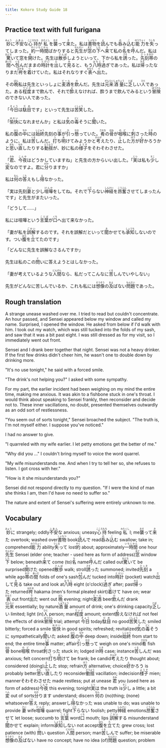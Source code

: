 ```yaml
---
title: Kokoro Study Guide 18
---
```


## Practice text with full furigana

<p>
<ruby><rb>妙</rb><rt>みょう</rt></ruby>に<ruby><rb>不安</rb><rt>ふあん</rt></ruby>な<ruby><rb>心持</rb><rt>こころもち</rt></ruby>が<ruby><rb>私</rb><rt>わたくし</rt></ruby>を<ruby><rb>襲</rb><rt>おそ</rt></ruby>って<ruby><rb>来</rb><rt>き</rt></ruby>た。私は<ruby><rb>書物</rb><rt>しょもつ</rt></ruby>を<ruby><rb>読</rb><rt>よ</rt></ruby>んでも<ruby><rb>呑</rb><rt>の</rt></ruby>み<ruby><rb>込</rb><rt>こ</rt></ruby>む<ruby><rb>能力</rb><rt>のうりょく</rt></ruby>を<ruby><rb>失</rb><rt>うしな</rt></ruby>ってしまった。<ruby><rb>約</rb><rt>やく</rt></ruby><ruby><rb>一時間</rb><rt>いちじかん</rt></ruby>ばかりすると<ruby><rb>先生</rb><rt>せんせい</rt></ruby>が<ruby><rb>窓</rb><rt>まど</rt></ruby>の<ruby><rb>下</rb><rt>した</rt></ruby>へ<ruby><rb>来</rb><rt>き</rt></ruby>て私の<ruby><rb>名</rb><rt>な</rt></ruby>を<ruby><rb>呼</rb><rt>よ</rt></ruby>んだ。私は<ruby><rb>驚</rb><rt>おどろ</rt></ruby>いて窓を<ruby><rb>開</rb><rt>あ</rt></ruby>けた。先生は<ruby><rb>散歩</rb><rt>さんぽ</rt></ruby>しようといって、下から私を<ruby><rb>誘</rb><rt>さそ</rt></ruby>った。<ruby><rb>先刻</rb><rt>さっき</rt></ruby><ruby><rb>帯</rb><rt>おび</rt></ruby>の<ruby><rb>間</rb><rt>あいだ</rt></ruby>へ<ruby><rb>包</rb><rt>くる</rt></ruby>んだままの<ruby><rb>時計</rb><rt>とけい</rt></ruby>を<ruby><rb>出</rb><rt>だ</rt></ruby>して<ruby><rb>見</rb><rt>み</rt></ruby>ると、もう<ruby><rb>八時</rb><rt>はちじ</rt></ruby><ruby><rb>過</rb><rt>す</rt></ruby>ぎであった。私は<ruby><rb>帰</rb><rt>かえ</rt></ruby>ったなりまだ<ruby><rb>袴</rb><rt>はかま</rt></ruby>を<ruby><rb>着</rb><rt>つ</rt></ruby>けていた。私はそれなりすぐ<ruby><rb>表</rb><rt>おもて</rt></ruby>へ<ruby><rb>出</rb><rt>で</rt></ruby>た。
</p>

<p>
その<ruby><rb>晩</rb><rt>ばん</rt></ruby>私は先生といっしょに<ruby><rb>麦酒</rb><rt>ビール</rt></ruby>を<ruby><rb>飲</rb><rt>の</rt></ruby>んだ。先生は<ruby><rb>元来</rb><rt>がんらい</rt></ruby><ruby><rb>酒量</rb><rt>しゅりょう</rt></ruby>に<ruby><rb>乏</rb><rt>とぼ</rt></ruby>しい<ruby><rb>人</rb><rt>ひと</rt></ruby>であった。ある<ruby><rb>程度</rb><rt>ていど</rt></ruby>まで飲んで、それで<ruby><rb>酔</rb><rt>よ</rt></ruby>えなければ、酔うまで飲んでみるという<ruby><rb>冒険</rb><rt>ぼうけん</rt></ruby>のできない人であった。
</p>

<p>
「<ruby><rb>今日</rb><rt>きょう</rt></ruby>は<ruby><rb>駄目</rb><rt>だめ</rt></ruby>です」といって先生は<ruby><rb>苦笑</rb><rt>くしょう</rt></ruby>した。
</p>

<p>
「<ruby><rb>愉快</rb><rt>ゆかい</rt></ruby>になれませんか」と私は<ruby><rb>気</rb><rt>き</rt></ruby>の<ruby><rb>毒</rb><rt>どく</rt></ruby>そうに<ruby><rb>聞</rb><rt>き</rt></ruby>いた。
</p>

<p>
私の<ruby><rb>腹</rb><rt>はら</rt></ruby>の<ruby><rb>中</rb><rt>なか</rt></ruby>には<ruby><rb>始終</rb><rt>しじゅう</rt></ruby>先刻の<ruby><rb>事</rb><rt>こと</rt></ruby>が<ruby><rb>引</rb><rt>ひ</rt></ruby>っ<ruby><rb>懸</rb><rt>かか</rt></ruby>っていた。<ruby><rb>肴</rb><rt>さかな</rt></ruby>の<ruby><rb>骨</rb><rt>ほね</rt></ruby>が<ruby><rb>咽喉</rb><rt>のど</rt></ruby>に<ruby><rb>刺</rb><rt>さ</rt></ruby>さった<ruby><rb>時</rb><rt>とき</rt></ruby>のように、私は<ruby><rb>苦</rb><rt>くる</rt></ruby>しんだ。<ruby><rb>打</rb><rt>う</rt></ruby>ち<ruby><rb>明</rb><rt>あ</rt></ruby>けてみようかと<ruby><rb>考</rb><rt>かんが</rt></ruby>えたり、<ruby><rb>止</rb><rt>よ</rt></ruby>した<ruby><rb>方</rb><rt>ほう</rt></ruby>が<ruby><rb>好</rb><rt>よ</rt></ruby>かろうかと<ruby><rb>思</rb><rt>おも</rt></ruby>い<ruby><rb>直</rb><rt>なお</rt></ruby>したりする<ruby><rb>動揺</rb><rt>どうよう</rt></ruby>が、妙に私の<ruby><rb>様子</rb><rt>ようす</rt></ruby>をそわそわさせた。
</p>

<p>
「<ruby><rb>君</rb><rt>きみ</rt></ruby>、<ruby><rb>今夜</rb><rt>こんや</rt></ruby>はどうかしていますね」と先生の方からいい出した。「<ruby><rb>実</rb><rt>じつ</rt></ruby>は私も<ruby><rb>少</rb><rt>すこ</rt></ruby>し<ruby><rb>変</rb><rt>へん</rt></ruby>なのですよ。君に<ruby><rb>分</rb><rt>わか</rt></ruby>りますか」
</p>

<p>
私は<ruby><rb>何</rb><rt>なん</rt></ruby>の<ruby><rb>答</rb><rt>こた</rt></ruby>えもし<ruby><rb>得</rb><rt>え</rt></ruby>なかった。
</p>

<p>
「実は先刻<ruby><rb>妻</rb><rt>さい</rt></ruby>と少し<ruby><rb>喧嘩</rb><rt>けんか</rt></ruby>をしてね。それで<ruby><rb>下</rb><rt>くだ</rt></ruby>らない<ruby><rb>神経</rb><rt>しんけい</rt></ruby>を<ruby><rb>昂奮</rb><rt>こうふん</rt></ruby>させてしまったんです」と先生がまたいった。
</p>

「どうして……」

<p>
私には喧嘩という<ruby><rb>言葉</rb><rt>ことば</rt></ruby>が<ruby><rb>口</rb><rt>くち</rt></ruby>へ出て来なかった。
</p>

<p>
「妻が私を<ruby><rb>誤解</rb><rt>ごかい</rt></ruby>するのです。それを誤解だといって<ruby><rb>聞</rb><rt>き</rt></ruby>かせても<ruby><rb>承知</rb><rt>しょうち</rt></ruby>しないのです。つい<ruby><rb>腹</rb><rt>はら</rt></ruby>を<ruby><rb>立</rb><rt>た</rt></ruby>てたのです」
</p>

「どんなに先生を誤解なさるんですか」

<p>
先生は私のこの<ruby><rb>問</rb><rt>と</rt></ruby>いに答えようとはしなかった。
</p>

<p>
「妻が考えているような<ruby><rb>人間</rb><rt>にんげん</rt></ruby>なら、私だってこんなに<ruby><rb>苦</rb><rt>くる</rt></ruby>しんでいやしない」
</p>

<p>
先生がどんなに苦しんでいるか、これも私には<ruby><rb>想像</rb><rt>そうぞう</rt></ruby>の<ruby><rb>及</rb><rt>およ</rt></ruby>ばない<ruby><rb>問題</rb><rt>もんだい</rt></ruby>であった。
</p>


## Rough translation

A strange unease washed over me. I tried to read but couldn't concentrate. An hour passed, and Sensei appeared below my window and called my name. Surprised, I opened the window. He asked from below if I'd walk with him. I took out my watch, which was still tucked into the folds of my sash, and saw that it was a bit past eight. I was still dressed as for my visit, so I immediately went out front.

Sensei and I drank beer together that night. Sensei was not a heavy drinker. If the first few drinks didn't cheer him, he wasn't one to double down by drinking more.

"It's no use tonight," he said with a forced smile.

"The drink's not helping you?" I asked with some sympathy.

For my part, the earlier incident had been weighing on my mind the entire time, making me anxious. It was akin to a fishbone stuck in one's throat. I would think about speaking to Sensei frankly, then reconsider and decide not to. These inner vacillations, no doubt, presented themselves outwardly as an odd sort of restlessness.

"You seem out of sorts tonight," Sensei broached the subject. "The truth is, I'm not myself either. I suppose you've noticed."

I had no answer to give.

"I quarreled with my wife earlier. I let petty emotions get the better of me."

"Why did you ..." I couldn't bring myself to voice the word quarrel.

"My wife misunderstands me. And when I try to tell her so, she refuses to listen. I got cross with her."

"How is it she misunderstands you?"

Sensei did not respond directly to my question. "If I were the kind of man she thinks I am, then I'd have no need to suffer so."

The nature and extent of Sensei's suffering were entirely unknown to me. 


## Vocabulary

<p>
<span class="vocabstudy"><ruby><rb>妙</rb><rt>みょう</rt></ruby>に&nbsp;strangely; oddly</span><span class="vocabstudy"><ruby><rb>不安</rb><rt>ふあん</rt></ruby>な&nbsp;anxious; uneasy</span><span class="vocabstudy"><ruby><rb>心持</rb><rt>こころもち</rt></ruby>&nbsp;feeling</span><span class="vocabstudy"><ruby><rb>私</rb><rt>わたくし</rt></ruby>&nbsp;I; me</span><span class="vocabstudy"><ruby><rb>襲</rb><rt>おそ</rt></ruby>って<ruby><rb>来</rb><rt>き</rt></ruby>た&nbsp;overtook; washed over</span><span class="vocabstudy"><ruby><rb>書物</rb><rt>しょもつ</rt></ruby>&nbsp;book</span><span class="vocabstudy"><ruby><rb>読</rb><rt>よ</rt></ruby>んで&nbsp;read</span><span class="vocabstudy"><ruby><rb>呑</rb><rt>の</rt></ruby>み<ruby><rb>込</rb><rt>こ</rt></ruby>む&nbsp;swallow; take in; comprehend</span><span class="vocabstudy"><ruby><rb>能力</rb><rt>のうりょく</rt></ruby>&nbsp;ability</span><span class="vocabstudy"><ruby><rb>失</rb><rt>うしな</rt></ruby>って&nbsp;lost</span><span class="vocabstudy"><ruby><rb>約</rb><rt>やく</rt></ruby>&nbsp;about; approximately</span><span class="vocabstudy"><ruby><rb>一時間</rb><rt>いちじかん</rt></ruby>&nbsp;one hour</span><span class="vocabstudy"><ruby><rb>先生</rb><rt>せんせい</rt></ruby>&nbsp;Sensei (elder one; teacher - used here as form of address)</span><span class="vocabstudy"><ruby><rb>窓</rb><rt>まど</rt></ruby>&nbsp;window</span><span class="vocabstudy"><ruby><rb>下</rb><rt>した</rt></ruby>&nbsp;below; beneath</span><span class="vocabstudy"><ruby><rb>来</rb><rt>き</rt></ruby>て&nbsp;come (to)</span><span class="vocabstudy"><ruby><rb>名</rb><rt>な</rt></ruby>&nbsp;name</span><span class="vocabstudy"><ruby><rb>呼</rb><rt>よ</rt></ruby>んだ&nbsp;called out</span><span class="vocabstudy"><ruby><rb>驚</rb><rt>おどろ</rt></ruby>いて&nbsp;be surprised</span><span class="vocabstudy"><ruby><rb>開</rb><rt>あ</rt></ruby>けた&nbsp;opened</span><span class="vocabstudy"><ruby><rb>散歩</rb><rt>さんぽ</rt></ruby>&nbsp;walk; stroll</span><span class="vocabstudy"><ruby><rb>誘</rb><rt>さそ</rt></ruby>った&nbsp;summoned; invited</span><span class="vocabstudy"><ruby><rb>先刻</rb><rt>さっき</rt></ruby>&nbsp;a while ago</span><span class="vocabstudy"><ruby><rb>帯</rb><rt>おび</rt></ruby>の<ruby><rb>間</rb><rt>あいだ</rt></ruby>&nbsp;folds of one's sash</span><span class="vocabstudy"><ruby><rb>包</rb><rt>くる</rt></ruby>んだ&nbsp;tucked into</span><span class="vocabstudy"><ruby><rb>時計</rb><rt>とけい</rt></ruby>&nbsp;(pocket) watch</span><span class="vocabstudy"><ruby><rb>出</rb><rt>だ</rt></ruby>して<ruby><rb>見</rb><rt>み</rt></ruby>る&nbsp;take out and look at</span><span class="vocabstudy"><ruby><rb>八時</rb><rt>はちじ</rt></ruby>&nbsp;eight (o'clock)</span><span class="vocabstudy"><ruby><rb>過</rb><rt>す</rt></ruby>ぎ&nbsp;after; past</span><span class="vocabstudy"><ruby><rb>帰</rb><rt>かえ</rt></ruby>った&nbsp;returned</span><span class="vocabstudy"><ruby><rb>袴</rb><rt>はかま</rt></ruby>&nbsp;hakama (men's formal pleated skirt)</span><span class="vocabstudy"><ruby><rb>着</rb><rt>つ</rt></ruby>けて&nbsp;have on; wear</span><span class="vocabstudy"><ruby><rb>表</rb><rt>おもて</rt></ruby>&nbsp;out front</span><span class="vocabstudy"><ruby><rb>出</rb><rt>で</rt></ruby>た&nbsp;went out</span>
<span class="vocabstudy"><ruby><rb>晩</rb><rt>ばん</rt></ruby>&nbsp;evening; night</span><span class="vocabstudy"><ruby><rb>麦酒</rb><rt>ビール</rt></ruby>&nbsp;beer</span><span class="vocabstudy"><ruby><rb>飲</rb><rt>の</rt></ruby>んだ&nbsp;drank</span><span class="vocabstudy"><ruby><rb>元来</rb><rt>がんらい</rt></ruby>&nbsp;essentially; by nature</span><span class="vocabstudy"><ruby><rb>酒量</rb><rt>しゅりょう</rt></ruby>&nbsp;amount of drink; one's drinking capacity</span><span class="vocabstudy"><ruby><rb>乏</rb><rt>とぼ</rt></ruby>しい&nbsp;limited; light (in)</span><span class="vocabstudy"><ruby><rb>人</rb><rt>ひと</rt></ruby>&nbsp;person; man</span><span class="vocabstudy"><ruby><rb>程度</rb><rt>ていど</rt></ruby>&nbsp;amount; extent</span><span class="vocabstudy"><ruby><rb>酔</rb><rt>よ</rt></ruby>えなければ&nbsp;not feel the effects of drink</span><span class="vocabstudy"><ruby><rb>冒険</rb><rt>ぼうけん</rt></ruby>&nbsp;trial; attempt</span>
<span class="vocabstudy"><ruby><rb>今日</rb><rt>きょう</rt></ruby>&nbsp;today</span><span class="vocabstudy"><ruby><rb>駄目</rb><rt>だめ</rt></ruby>&nbsp;no good</span><span class="vocabstudy"><ruby><rb>苦笑</rb><rt>くしょう</rt></ruby>した&nbsp;smiled bitterly; forced a smile</span>
<span class="vocabstudy"><ruby><rb>愉快</rb><rt>ゆかい</rt></ruby>&nbsp;in good spirits; refreshed; revitalized</span><span class="vocabstudy"><ruby><rb>気</rb><rt>き</rt></ruby>の<ruby><rb>毒</rb><rt>どく</rt></ruby>そうに&nbsp;sympathetically</span><span class="vocabstudy"><ruby><rb>聞</rb><rt>き</rt></ruby>いた&nbsp;asked</span>
<span class="vocabstudy"><ruby><rb>腹</rb><rt>はら</rt></ruby>の<ruby><rb>中</rb><rt>なか</rt></ruby>&nbsp;deep down; inside</span><span class="vocabstudy"><ruby><rb>始終</rb><rt>しじゅう</rt></ruby>&nbsp;from start to end; the entire time</span><span class="vocabstudy"><ruby><rb>事</rb><rt>こと</rt></ruby>&nbsp;matter; affair</span><span class="vocabstudy"><ruby><rb>引</rb><rt>ひ</rt></ruby>っ<ruby><rb>懸</rb><rt>かか</rt></ruby>って&nbsp;weigh on one's mind</span><span class="vocabstudy"><ruby><rb>肴</rb><rt>さかな</rt></ruby>&nbsp;fish</span><span class="vocabstudy"><ruby><rb>骨</rb><rt>ほね</rt></ruby>&nbsp;bone</span><span class="vocabstudy"><ruby><rb>咽喉</rb><rt>のど</rt></ruby>&nbsp;throat</span><span class="vocabstudy"><ruby><rb>刺</rb><rt>さ</rt></ruby>さった&nbsp;stuck in; lodged in</span><span class="vocabstudy"><ruby><rb>時</rb><rt>とき</rt></ruby>&nbsp;case; instance</span><span class="vocabstudy"><ruby><rb>苦</rb><rt>くる</rt></ruby>しんだ&nbsp;was anxious; felt concern</span><span class="vocabstudy"><ruby><rb>打</rb><rt>う</rt></ruby>ち<ruby><rb>明</rb><rt>あ</rt></ruby>けて&nbsp;be frank; be candid</span><span class="vocabstudy"><ruby><rb>考</rb><rt>かんが</rt></ruby>えたり&nbsp;thought about; considered (doing)</span><span class="vocabstudy"><ruby><rb>止</rb><rt>よ</rt></ruby>した&nbsp;stop; refrain</span><span class="vocabstudy"><ruby><rb>方</rb><rt>ほう</rt></ruby>&nbsp;alternative; choice</span><span class="vocabstudy"><ruby><rb>好</rb><rt>よ</rt></ruby>かろう&nbsp;is probably better</span><span class="vocabstudy"><ruby><rb>思</rb><rt>おも</rt></ruby>い<ruby><rb>直</rb><rt>なお</rt></ruby>したり&nbsp;reconsider</span><span class="vocabstudy"><ruby><rb>動揺</rb><rt>どうよう</rt></ruby>&nbsp;vacillation; indecision</span><span class="vocabstudy"><ruby><rb>様子</rb><rt>ようす</rt></ruby>&nbsp;mien; manner</span><span class="vocabstudy">そわそわさせた&nbsp;made restless; put at unease</span>
<span class="vocabstudy"><ruby><rb>君</rb><rt>きみ</rt></ruby>&nbsp;you (used here as form of address)</span><span class="vocabstudy"><ruby><rb>今夜</rb><rt>こんや</rt></ruby>&nbsp;this evening; tonight</span><span class="vocabstudy"><ruby><rb>実</rb><rt>じつ</rt></ruby>は&nbsp;the truth is</span><span class="vocabstudy"><ruby><rb>少</rb><rt>すこ</rt></ruby>し&nbsp;a little; a bit</span><span class="vocabstudy"><ruby><rb>変</rb><rt>へん</rt></ruby>&nbsp;out of sorts</span><span class="vocabstudy"><ruby><rb>分</rb><rt>わか</rt></ruby>ります&nbsp;understand; discern</span>
<span class="vocabstudy"><ruby><rb>何</rb><rt>なん</rt></ruby>の&nbsp;(no)thing; (none) whatsoever</span><span class="vocabstudy"><ruby><rb>答</rb><rt>こた</rt></ruby>え&nbsp;reply; answer</span><span class="vocabstudy">し<ruby><rb>得</rb><rt>え</rt></ruby>なかった&nbsp;was unable to do; was unable to provide</span>
<span class="vocabstudy"><ruby><rb>妻</rb><rt>さい</rt></ruby>&nbsp;wife</span><span class="vocabstudy"><ruby><rb>喧嘩</rb><rt>けんか</rt></ruby>&nbsp;quarrel; fight</span><span class="vocabstudy"><ruby><rb>下</rb><rt>くだ</rt></ruby>らない&nbsp;foolish; petty</span><span class="vocabstudy"><ruby><rb>神経</rb><rt>しんけい</rt></ruby>&nbsp;emotions</span><span class="vocabstudy"><ruby><rb>昂奮</rb><rt>こうふん</rt></ruby>させて&nbsp;let loose; succumb to</span>
<span class="vocabstudy"><ruby><rb>言葉</rb><rt>ことば</rt></ruby>&nbsp;word</span><span class="vocabstudy"><ruby><rb>口</rb><rt>くち</rt></ruby>&nbsp;mouth; lips</span>
<span class="vocabstudy"><ruby><rb>誤解</rb><rt>ごかい</rt></ruby>する&nbsp;misunderstand</span><span class="vocabstudy"><ruby><rb>聞</rb><rt>き</rt></ruby>かせて&nbsp;explain; inform</span><span class="vocabstudy"><ruby><rb>承知</rb><rt>しょうち</rt></ruby>しない&nbsp;not accept</span><span class="vocabstudy"><ruby><rb>腹</rb><rt>はら</rt></ruby>を<ruby><rb>立</rb><rt>た</rt></ruby>てた&nbsp;grew cross; lost patience (with)</span>
<span class="vocabstudy"><ruby><rb>問</rb><rt>と</rt></ruby>い&nbsp;question</span>
<span class="vocabstudy"><ruby><rb>人間</rb><rt>にんげん</rt></ruby>&nbsp;person; man</span><span class="vocabstudy"><ruby><rb>苦</rb><rt>くる</rt></ruby>しんで&nbsp;suffer; be miserable</span>
<span class="vocabstudy"><ruby><rb>想像</rb><rt>そうぞう</rt></ruby>の<ruby><rb>及</rb><rt>およ</rt></ruby>ばない&nbsp;have no concept; have no idea (of)</span><span class="vocabstudy"><ruby><rb>問題</rb><rt>もんだい</rt></ruby>&nbsp;question; problem</span>
</p>
